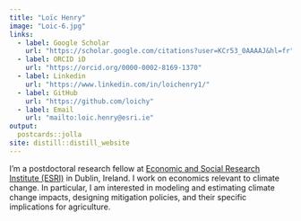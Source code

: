 ```yaml
---
title: "Loïc Henry"
image: "Loic-6.jpg"
links:
  - label: Google Scholar
    url: "https://scholar.google.com/citations?user=KCr53_0AAAAJ&hl=fr"
  - label: ORCID iD
    url: "https://orcid.org/0000-0002-8169-1370"
  - label: Linkedin
    url: "https://www.linkedin.com/in/loichenry1/"
  - label: GitHub
    url: "https://github.com/loichy"
  - label: Email
    url: "mailto:loic.henry@esri.ie"
output:
  postcards::jolla
site: distill::distill_website
---
```

 
I'm a postdoctoral research fellow at [Economic and Social Research Institute (ESRI)](https://www.esri.ie/) in Dublin, Ireland. I work on economics relevant to climate change. In particular, I am interested in modeling and estimating climate change impacts, designing mitigation policies, and their specific implications for agriculture.
